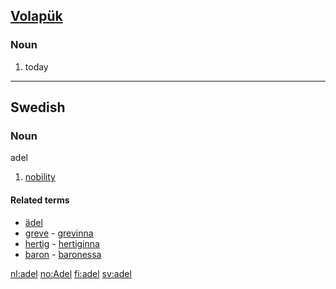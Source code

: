 == [[Volapük]] == 
=== Noun === 
# today

----

==Swedish==
{{sv-noun-un|gender=Neuter|adel|adeln|adels|adelns}} 
=== Noun ===
;adel
# [[nobility]]

====Related terms====
*[[ädel]]
*[[greve]] - [[grevinna]]
*[[hertig]] - [[hertiginna]]
*[[baron]] - [[baronessa]]

[[nl:adel]]
[[no:Adel]]
[[fi:adel]]
[[sv:adel]]